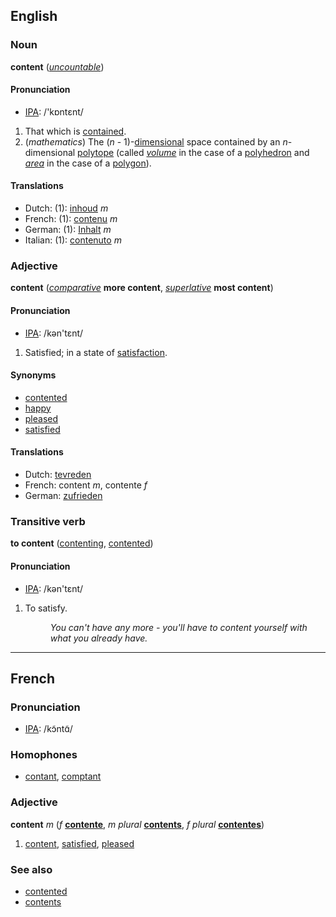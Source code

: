 ==English==
===Noun===
'''content''' (''[[uncountable]]'')

====Pronunciation====
*[[w:IPA|IPA]]: /'kɒntɛnt/

#That which is [[contain]]ed.
#(''mathematics'') The (''n'' - 1)-[[dimensional]] space contained by an ''n''-dimensional [[polytope]] (called ''[[volume]]'' in the case of a [[polyhedron]] and ''[[area]]'' in the case of a [[polygon]]).

====Translations====
*Dutch: (1): [[inhoud]] ''m''
*French: (1): [[contenu]] ''m''
*German: (1): [[Inhalt]] ''m''
*Italian: (1): [[contenuto]] ''m''

===Adjective===
'''content''' (''[[comparative]]'' '''more content''', ''[[superlative]]'' '''most content''')

====Pronunciation====
*[[w:IPA|IPA]]: /kən'tɛnt/

#Satisfied; in a state of [[satisfaction]].

====Synonyms====
*[[contented]]
*[[happy]]
*[[pleased]]
*[[satisfied]]

====Translations====
*Dutch: [[tevreden]]
*French: content ''m'', contente ''f''
*German: [[zufrieden]]

===Transitive verb===
'''to content''' ([[contenting]], [[contented]])

====Pronunciation====
*[[w:IPA|IPA]]: /kən'tɛnt/

#To satisfy. <!--only reflexive?-->
#:''You can't have any more - you'll have to content yourself with what you already have.''

----

==French==
===Pronunciation===
*[[w:IPA|IPA]]: /kɔ̃ntɑ̃/

===Homophones===
*[[contant]], [[comptant]]

===Adjective===
'''content''' ''m'' (''f'' '''[[contente]]''', ''m plural'' '''[[contents#French|contents]]''', ''f plural'' '''[[contentes]]''')

#[[content]], [[satisfied]], [[pleased]]

===See also===
*[[contented]]
*[[contents]]